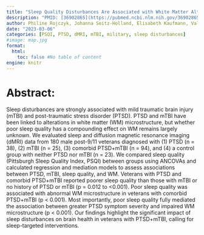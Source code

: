 ```yaml
---
title: "Sleep Quality Disturbances Are Associated with White Matter Alterations in Veterans with Post-Traumatic Stress Disorder and Mild Traumatic Brain Injury"
description: "PMID: [36902865](https://pubmed.ncbi.nlm.nih.gov/36902865/){target='_blank'}    DOI: [10.3390/jcm12052079](https://doi.org/10.3390/jcm12052079){target='_blank'}"
author: Philine Rojczyk, Johanna Seitz-Holland, Elisabeth Kaufmann, Valerie J Sydnor, Cara L Kim, Lisa F Umminger, Tim L T Wiegand, Jeffrey P Guenette, Fan Zhang, Yogesh Rathi, Sylvain Bouix, Ofer Pasternak, Catherine B Fortier, David Salat, Sidney R Hinds, Florian Heinen, Lauren J O'Donnell, William P Milberg, Regina E McGlinchey, Martha E Shenton, Inga K Koerte
date: "2023-03-06"
categories: [PSQI, PTSD, dMRI, mTBI, military, sleep disturbances]
#image: map.jpg
format:
  html:
    toc: false #No table of content
engine: knitr
---
```


# Abstract:

Sleep disturbances are strongly associated with mild traumatic brain injury (mTBI) and post-traumatic stress disorder (PTSD). PTSD and mTBI have been linked to alterations in white matter (WM) microstructure, but whether poor sleep quality has a compounding effect on WM remains largely unknown. We evaluated sleep and diffusion magnetic resonance imaging (dMRI) data from 180 male post-9/11 veterans diagnosed with (1) PTSD (n = 38), (2) mTBI (n = 25), (3) comorbid PTSD+mTBI (n = 94), and (4) a control group with neither PTSD nor mTBI (n = 23). We compared sleep quality (Pittsburgh Sleep Quality Index, PSQI) between groups using ANCOVAs and calculated regression and mediation models to assess associations between PTSD, mTBI, sleep quality, and WM. Veterans with PTSD and comorbid PTSD+mTBI reported poorer sleep quality than those with mTBI or no history of PTSD or mTBI (p = 0.012 to <0.001). Poor sleep quality was associated with abnormal WM microstructure in veterans with comorbid PTSD+mTBI (p < 0.001). Most importantly, poor sleep quality fully mediated the association between greater PTSD symptom severity and impaired WM microstructure (p < 0.001). Our findings highlight the significant impact of sleep disturbances on brain health in veterans with PTSD+mTBI, calling for sleep-targeted interventions.
        